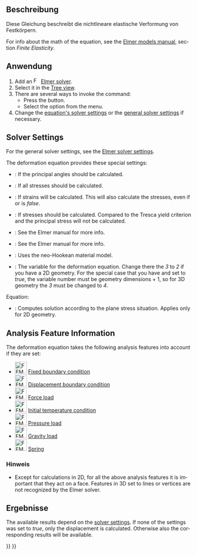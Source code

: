 <languages/>

{{Docnav/de
|[[FEM_EquationElasticity/de|Elastizitätsgleichung]]
|[[FEM_EquationElectrostatic/de|GleichungElektrostatik]]
|[[FEM_Workbench/de|FEM]]
|IconL=FEM_EquationElasticity.svg
|IconR=FEM_EquationElectrostatic.svg
|IconC=Workbench_FEM.svg
}}

<div class="mw-translate-fuzzy">
{{GuiCommand/de
|Name=FEM EquationDeformation
|Name/de=FEM Verformungsgleichung
|MenuLocation=Lösen → Mechanical equations → Deformation equation
|Workbenches=[[FEM_Workbench/de|FEM]]
|Version=0.21
|SeeAlso=[[FEM_EquationElasticity/de|Elastizitätsgleichung]], [[FEM_tutorial/de|FEM Anleitung]]
}}
</div>

<span id="Description"></span>
==Beschreibung==

Diese Gleichung beschreibt die nichtlineare elastische Verformung von Festkörpern.

<div lang="en" dir="ltr" class="mw-content-ltr">
For info about the math of the equation, see the [http://www.elmerfem.org/blog/documentation/ Elmer models manual], section ''Finite Elasticity''.
</div>

<span id="Usage"></span>
==Anwendung==

<div lang="en" dir="ltr" class="mw-content-ltr">
# Add an [[Image:FEM_SolverElmer.svg|16px|link=FEM_SolverElmer#Equations]] [[FEM_SolverElmer#Equations|Elmer solver]].
# Select it in the [[Tree_view|Tree view]].
# There are several ways to invoke the command:
#* Press the {{Button|[[Image:FEM_EquationDeformation.svg|16px]] [[FEM_EquationDeformation|Deformation Equation]]}} button.
#* Select the {{MenuCommand|Solve → Mechanical Equations → [[Image:FEM_EquationDeformation.svg|16px]] Deformation Equation}} option from the menu.
# Change the [[#Solver_Settings|equation's solver settings]] or the [[FEM_SolverElmer_SolverSettings|general solver settings]] if necessary.
</div>

<div lang="en" dir="ltr" class="mw-content-ltr">
==Solver Settings==
</div>

<div lang="en" dir="ltr" class="mw-content-ltr">
For the general solver settings, see the [[FEM_SolverElmer_SolverSettings|Elmer solver settings]].
</div>

<div lang="en" dir="ltr" class="mw-content-ltr">
The deformation equation provides these special settings:
* {{PropertyData|Calculate Pangle}}: If the principal angles should be calculated.
* {{PropertyData|Calculate Principal}}: If all stresses should be calculated.
* {{PropertyData|Calculate Strains}}: If strains will be calculated. This will also calculate the stresses, even if {{PropertyData|Calculate Principal}} or {{PropertyData|Calculate Stresses}} is ''false''.
* {{PropertyData|Calculate Stresses}}: If stresses should be calculated. Compared to {{PropertyData|Calculate Principal}} the Tresca yield criterion and the principal stress will not be calculated.
* {{PropertyData|Initialize State Variables}}: See the Elmer manual for more info.
* {{PropertyData|Mixed Formulation}}: See the Elmer manual for more info.
* {{PropertyData|Neo Hookean Model}}: Uses the neo-Hookean material model.
* {{PropertyData|Variable}}: The variable for the deformation equation. Change there the ''3'' to ''2'' if you have a 2D geometry. For the special case that you have {{PropertyData|Mixed Formulation}} and {{PropertyData|Neo Hookean Model}} set to ''true'', the variable number must be geometry dimensions + 1, so for 3D geometry the ''3'' must be changed to ''4''.
</div>

<div lang="en" dir="ltr" class="mw-content-ltr">
Equation:
* {{PropertyData|Plane Stress}}: Computes solution according to the plane stress situation. Applies only for 2D geometry.
</div>

<div lang="en" dir="ltr" class="mw-content-ltr">
==Analysis Feature Information==
</div>

<div lang="en" dir="ltr" class="mw-content-ltr">
The deformation equation takes the following analysis features into account if they are set:
</div>

<div lang="en" dir="ltr" class="mw-content-ltr">
* [[Image:FEM_ConstraintFixed.svg|32px]] [[FEM_ConstraintFixed|Fixed boundary condition]]
* [[Image:FEM_ConstraintDisplacement.svg|32px]] [[FEM_ConstraintDisplacement|Displacement boundary condition]]
* [[Image:FEM_ConstraintForce.svg|32px]] [[FEM_ConstraintForce|Force load]]
* [[Image:FEM_ConstraintInitialTemperature.svg|32px]] [[FEM_ConstraintInitialTemperature|Initial temperature condition]]
* [[Image:FEM_ConstraintPressure.svg|32px]] [[FEM_ConstraintPressure|Pressure load]]
* [[Image:FEM_ConstraintSelfWeight.svg|32px]] [[FEM_ConstraintSelfWeight|Gravity load]]
* [[Image:FEM_ConstraintSpring.svg|32px]] [[FEM_ConstraintSpring|Spring]]
</div>

<span id="Note"></span>
===Hinweis===

<div lang="en" dir="ltr" class="mw-content-ltr">
* Except for calculations in 2D, for all the above analysis features it is important that they act on a face. Features in 3D set to lines or vertices are not recognized by the Elmer solver.
</div>

<span id="Results"></span>
==Ergebnisse==

<div lang="en" dir="ltr" class="mw-content-ltr">
The available results depend on the [[#Solver_Settings|solver settings]]. If none of the {{PropertyData|Calculate *}} settings was set to ''true'', only the displacement is calculated. Otherwise also the corresponding results will be available.
</div>


{{Docnav/de
|[[FEM_EquationElasticity/de|Elastizitätsgleichung]]
|[[FEM_EquationElectrostatic/de|GleichungElektrostatik]]
|[[FEM_Workbench/de|FEM]]
|IconL=FEM_EquationElasticity.svg
|IconR=FEM_EquationElectrostatic.svg
|IconC=Workbench_FEM.svg
}}

{{FEM Tools navi{{#translation:}}}}
{{Userdocnavi{{#translation:}}}}